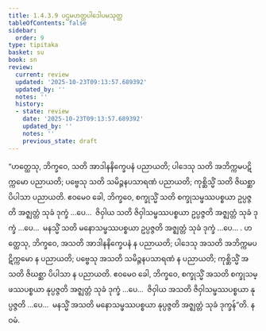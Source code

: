 ```yaml
---
title: 1.4.3.9 ပဌမဟတ္ထပါဒေါပမသုတ္တ
tableOfContents: false
sidebar:
  order: 9
type: tipitaka
basket: su
book: sn
review:
  current: review
  updated: '2025-10-23T09:13:57.689392'
  updated_by: ''
  notes: ''
  history:
  - state: review
    date: '2025-10-23T09:13:57.689392'
    updated_by: ''
    notes: ''
    previous_state: draft
---
```



<ReviewStatus review={frontmatter.review} showDetails={true} />

<HypothesisAnnotation frontmatter={frontmatter} />

<DynamicBreadcrumb />

<Division number="236" book="sn" e="ch" v="18" p="314">

<Paragraph number="991" book="sn">
“ဟတ္ထေသု, ဘိက္ခဝေ, သတိ အာဒါနနိက္ခေပနံ ပညာယတိ; ပါဒေသု သတိ အဘိက္ကမပဋိက္ကမော ပညာယတိ; ပဗ္ဗေသု သတိ သမိဉ္ဇနပသာရဏံ ပညာယတိ; ကုစ္ဆိသ္မိံ သတိ ဇိဃစ္ဆာ ပိပါသာ ပညာယတိ. ဧဝမေဝ ခေါ, ဘိက္ခဝေ, စက္ခုသ္မိံ သတိ စက္ခုသမ္ဖဿပစ္စယာ ဥပ္ပဇ္ဇတိ အဇ္ဈတ္တံ သုခံ ဒုက္ခံ …ပေ…  ဇိဝှါယ သတိ ဇိဝှါသမ္ဖဿပစ္စယာ ဥပ္ပဇ္ဇတိ အဇ္ဈတ္တံ သုခံ ဒုက္ခံ …ပေ…  မနသ္မိံ သတိ မနောသမ္ဖဿပစ္စယာ ဥပ္ပဇ္ဇတိ အဇ္ဈတ္တံ သုခံ ဒုက္ခံ …ပေ… .
</Paragraph>

<Paragraph number="992" book="sn">
ဟတ္ထေသု, ဘိက္ခဝေ, အသတိ အာဒါနနိက္ခေပနံ န ပညာယတိ; ပါဒေသု အသတိ အဘိက္ကမပဋိက္ကမော န ပညာယတိ; ပဗ္ဗေသု အသတိ သမိဉ္ဇနပသာရဏံ န ပညာယတိ; ကုစ္ဆိသ္မိံ အသတိ ဇိဃစ္ဆာ ပိပါသာ န ပညာယတိ. ဧဝမေဝ ခေါ, ဘိက္ခဝေ, စက္ခုသ္မိံ အသတိ စက္ခုသမ္ဖဿပစ္စယာ နုပ္ပဇ္ဇတိ အဇ္ဈတ္တံ သုခံ ဒုက္ခံ …ပေ…  ဇိဝှါယ အသတိ ဇိဝှါသမ္ဖဿပစ္စယာ နုပ္ပဇ္ဇတိ …ပေ…  မနသ္မိံ အသတိ မနောသမ္ဖဿပစ္စယာ နုပ္ပဇ္ဇတိ အဇ္ဈတ္တံ သုခံ ဒုက္ခန်”တိ.

</Paragraph>
</Division>

<Paragraph number="993" type="center" book="sn">
နဝမံ.
</Paragraph>